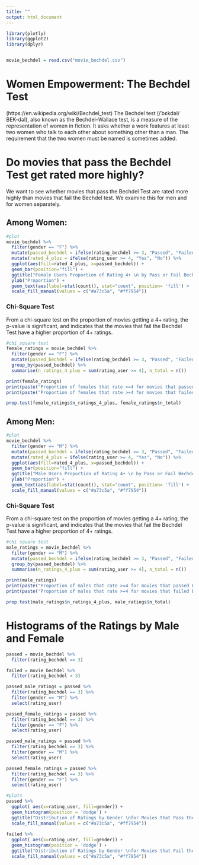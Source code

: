 ```yaml
---
title: ""
output: html_document
---
```


```r

library(plotly)
library(ggplot2)
library(dplyr)


movie_bechdel = read.csv("movie_bechdel.csv")
```
# Women Empowerment: The Bechdel Test

(https://en.wikipedia.org/wiki/Bechdel_test) The Bechdel test (/ˈbɛkdəl/ BEK-dəl), also known as the Bechdel–Wallace test, is a measure of the representation of women in fiction. It asks whether a work features at least two women who talk to each other about something other than a man. The requirement that the two women must be named is sometimes added.

# Do movies that pass the Bechdel Test get rated more highly?

We want to see whether movies that pass the Bechdel Test are rated more highly than movies that fail the Bechdel test. We examine this for men and for women separately.

## Among Women:

```r
#plot
movie_bechdel %>%
  filter(gender == "F") %>%
  mutate(passed_bechdel = ifelse(rating_bechdel >= 3, "Passed", "Failed")) %>%
  mutate(rated_4_plus = ifelse(rating_user >= 4, "Yes", "No")) %>%
  ggplot(aes(fill=rated_4_plus, x=passed_bechdel)) + 
  geom_bar(position="fill") +
  ggtitle("Female Users Proportion of Rating 4+ \n by Pass or Fail Bechdel Test") +
  ylab("Proportion") +
  geom_text(aes(label=stat(count)), stat="count", position= 'fill') +
  scale_fill_manual(values = c("#a73c5a", "#ff7954"))
```

### Chi-Square Test

From a chi-square test on the proportion of movies getting a 4+ rating, the p-value is significant, and indicates that the movies that fail the Bechdel Test have a higher proportion of 4+ ratings.

```r
#chi square test
female_ratings = movie_bechdel %>%
  filter(gender == "F") %>%
  mutate(passed_bechdel = ifelse(rating_bechdel >= 3, "Passed", "Failed")) %>%
  group_by(passed_bechdel) %>%
  summarise(n_ratings_4_plus = sum(rating_user >= 4), n_total = n())

print(female_ratings)
print(paste("Proportion of females that rate >=4 for movies that passed Bechdel:", female_ratings$n_ratings_4_plus[2]/female_ratings$n_total[2]))
print(paste("Proportion of females that rate >=4 for movies that failed Bechdel:", female_ratings$n_ratings_4_plus[1]/female_ratings$n_total[1]))

prop.test(female_ratings$n_ratings_4_plus, female_ratings$n_total)
```

## Among Men:

```r
#plot
movie_bechdel %>%
  filter(gender == "M") %>%
  mutate(passed_bechdel = ifelse(rating_bechdel >= 3, "Passed", "Failed")) %>%
  mutate(rated_4_plus = ifelse(rating_user >= 4, "Yes", "No")) %>%
  ggplot(aes(fill=rated_4_plus, x=passed_bechdel)) + 
  geom_bar(position="fill") +
  ggtitle("Male Users Proportion of Rating 4+ \n by Pass or Fail Bechdel Test") +
  ylab("Proportion") +
  geom_text(aes(label=stat(count)), stat="count", position= 'fill') +
  scale_fill_manual(values = c("#a73c5a", "#ff7954"))
```

### Chi-Square Test

From a chi-square test on the proportion of movies getting a 4+ rating, the p-value is significant, and indicates that the movies that fail the Bechdel Test have a higher proportion of 4+ ratings.

```r
#chi square test
male_ratings = movie_bechdel %>%
  filter(gender == "M") %>%
  mutate(passed_bechdel = ifelse(rating_bechdel >= 3, "Passed", "Failed")) %>%
  group_by(passed_bechdel) %>%
  summarise(n_ratings_4_plus = sum(rating_user >= 4), n_total = n())

print(male_ratings)
print(paste("Proportion of males that rate >=4 for movies that passed Bechdel:", male_ratings$n_ratings_4_plus[2]/male_ratings$n_total[2]))
print(paste("Proportion of males that rate >=4 for movies that failed Bechdel:", male_ratings$n_ratings_4_plus[1]/male_ratings$n_total[1]))

prop.test(male_ratings$n_ratings_4_plus, male_ratings$n_total)
```


# Histograms of the Ratings by Male and Female

```r
passed = movie_bechdel %>%
  filter(rating_bechdel == 3)

failed = movie_bechdel %>%
  filter(rating_bechdel < 3)

passed_male_ratings = passed %>%
  filter(rating_bechdel == 3) %>%
  filter(gender == "M") %>%
  select(rating_user)

passed_female_ratings = passed %>%
  filter(rating_bechdel == 3) %>%
  filter(gender == "F") %>%
  select(rating_user)

passed_male_ratings = passed %>%
  filter(rating_bechdel == 3) %>%
  filter(gender == "M") %>%
  select(rating_user)

passed_female_ratings = passed %>%
  filter(rating_bechdel == 3) %>%
  filter(gender == "F") %>%
  select(rating_user)

#plots
passed %>%
  ggplot( aes(x=rating_user, fill=gender)) +
  geom_histogram(position = 'dodge') +
  ggtitle("Distribution of Ratings by Gender \nfor Movies that Pass the Bechdel Test") +
  scale_fill_manual(values = c("#a73c5a", "#ff7954"))
  
failed %>%
  ggplot( aes(x=rating_user, fill=gender)) +
  geom_histogram(position = 'dodge') +
  ggtitle("Distribution of Ratings by Gender \nfor Movies that Fail the Bechdel Test") +
  scale_fill_manual(values = c("#a73c5a", "#ff7954"))

```



